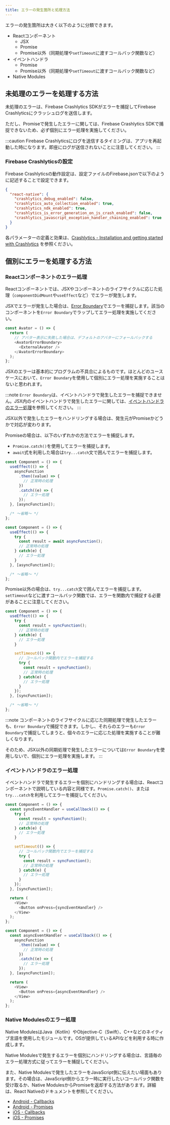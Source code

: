 ```yaml
---
title: エラーの発生箇所と処理方法
---
```


エラーの発生箇所は大きく以下のように分類できます。

- Reactコンポーネント
  - JSX
  - Promise
  - Promise以外（同期処理や`setTimeout`に渡すコールバック関数など）
- イベントハンドラ
  - Promise
  - Promise以外（同期処理や`setTimeout`に渡すコールバック関数など）
- Native Modules

## 未処理のエラーを処理する方法

未処理のエラーは、Firebase Crashlytics SDKがエラーを捕捉してFirebase Crashlyticsにクラッシュログを送信します。

ただし、Promiseで発生したエラーに関しては、Firebase Crashlytics SDKで捕捉できないため、必ず個別にエラー処理を実施してください。

:::caution
Firebase Crashlyticsにログを送信するタイミングは、アプリを再起動した時になります。即座にログが送信されないことに注意してください。
:::

### Firebase Crashlyticsの設定

Firebase Crashlyticsの動作設定は、設定ファイルのFirebase.jsonで以下のように記述することで設定できます。

```json title='Firebase.json'
{
  "react-native": {
    "crashlytics_debug_enabled": false,
    "crashlytics_auto_collection_enabled": true,
    "crashlytics_ndk_enabled": true,
    "crashlytics_is_error_generation_on_js_crash_enabled": false,
    "crashlytics_javascript_exception_handler_chaining_enabled": true
  }
}
```

各パラメーターの定義と効果は、[Crashlytics - Installation and getting started with Crashlytics](https://rnfirebase.io/crashlytics/usage) を参照ください。

## 個別にエラーを処理する方法

### Reactコンポーネントのエラー処理

Reactコンポーネントでは、JSXやコンポーネントのライフサイクルに応じた処理（`componentDidMount`や`useEffect`など）でエラーが発生します。

JSXでエラーが発生した場合は、[Error Boundary](https://ja.reactjs.org/docs/error-boundaries.html)でエラーを捕捉します。該当のコンポーネントを`Error Boundary`でラップしてエラー処理を実施してください。

```typescript jsx title='Error Boundaryの例'
const Avator = () => {
  return (
    // アバター表示に失敗した場合は、デフォルトのアバターにフォールバックする
    <AvatorErrorBoundary>
      <ExternalAvator />
    </AvatorErrorBoundary>
  );
};
```

JSXのエラーは基本的にプログラムの不具合によるものです。ほとんどのユースケースにおいて、`Error Boundary`を使用して個別にエラー処理を実施することはないと思われます。

:::note
`Error Boundary`は、イベントハンドラで発生したエラーを捕捉できません。JSX内のイベントハンドラで発生したエラーに関しては、[イベントハンドラのエラー処理](#イベントハンドラのエラー処理)を参照してください。
:::

JSX以外で発生したエラーをハンドリングする場合は、発生元がPromiseかどうかで対応が変わります。

Promiseの場合は、以下のいずれかの方法でエラーを捕捉します。

- `Promise.catch()`を使用してエラーを捕捉します。
- `await`式を利用した場合は`try...catch`文で囲んでエラーを捕捉します。

```typescript jsx title=Promise.catch()の例
const Component = () => {
  useEffect(() => {
    asyncFunction
      .then((value) => {
        // 正常時の処理
      })
      .catch((e) => {
        // エラー処理
      });
  }, [asyncFunction]);

  /* ～省略～ */
};
```

```typescript jsx title=await式を使用した場合のtry...catchの例
const Component = () => {
  useEffect(() => {
    try {
      const result = await asyncFunction();
      // 正常時の処理
    } catch(e) {
      // エラー処理
    }
  }, [asyncFunction]);

  /* ～省略～ */
};
```

Promise以外の場合は、`try...catch`文で囲んでエラーを捕捉します。`setTimeout`などに渡すコールバック関数では、エラーを関数内で捕捉する必要があることに注意してください。

```typescript jsx title=try...catchの例
const Component = () => {
  useEffect(() => {
    try {
      const result = syncFunction();
      // 正常時の処理
    } catch(e) {
      // エラー処理
    }

    setTimeout(() => {
      // コールバック関数内でエラーを捕捉する
      try {
        const result = syncFunction();
        // 正常時の処理
      } catch(e) {
        // エラー処理
      }
    });
  }, [syncFunction]);

  /* ～省略～ */
};
```

:::note
コンポーネントのライフサイクルに応じた同期処理で発生したエラーも、`Error Boundary`で捕捉できます。しかし、それらのエラーも`Error Boundary`で捕捉してしまうと、個々のエラーに応じた処理を実施することが難しくなります。

そのため、JSX以外の同期処理で発生したエラーについては`Error Boundary`を使用しないで、個別にエラー処理を実施します。
:::

### イベントハンドラのエラー処理

イベントハンドラで発生するエラーを個別にハンドリングする場合は、Reactコンポーネントで説明している内容と同様です。`Promise.catch()`、または`try...catch`を利用してエラーを捕捉してください。

```typescript jsx title=try...catchの例
const Component = () => {
  const syncEventHandler = useCallback(() => {
    try {
      const result = syncFunction();
      // 正常時の処理
    } catch(e) {
      // エラー処理
    }

    setTimeout(() => {
      // コールバック関数内でエラーを捕捉する
      try {
        const result = syncFunction();
        // 正常時の処理
      } catch(e) {
        // エラー処理
      }
    });
  }, [syncFunction]);

  return (
    <View>
      <Button onPress={syncEventHandler} />
    </View>
  );
};
```

```typescript jsx title=Promise.catch()の例
const Component = () => {
  const asyncEventHandler = useCallback(() => {
    asyncFunction
      .then((value) => {
        // 正常時の処理
      })
      .catch((e) => {
        // エラー処理
      });
  }, [asyncFunction]);

  return (
    <View>
      <Button onPress={asyncEventHandler} />
    </View>
  );
};
```

### Native Modulesのエラー処理

Native ModulesはJava（Kotlin）やObjective-C（Swift）、C++などのネイティブ言語を使用したモジュールです。OSが提供しているAPIなどを利用する時に作成します。

Native Modulesで発生するエラーを個別にハンドリングする場合は、言語毎のエラー処理方式に従ってエラーを捕捉してください。

また、Native Modulesで発生したエラーをJavaScript側に伝えたい場面もあります。その場合は、JavaScript側からエラー時に実行したいコールバック関数を受け取るか、Native ModulesからPromiseを返却する方法があります。詳細は、React Nativeのドキュメントを参照してください。

- [Android - Callbacks](https://reactnative.dev/docs/native-modules-android#callbacks)
- [Android - Promises](https://reactnative.dev/docs/native-modules-android#promises)
- [iOS - Callbacks](https://reactnative.dev/docs/native-modules-ios#callbacks)
- [iOS - Promises](https://reactnative.dev/docs/native-modules-ios#promises)
